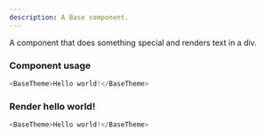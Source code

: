 ```yaml
---
description: A Base component.
---
```



A component that does something special and renders text in a div.

### Component usage
```js
<BaseTheme>Hello world!</BaseTheme>
```

### Render hello world!

```js live
<BaseTheme>Hello world!</BaseTheme>
```
